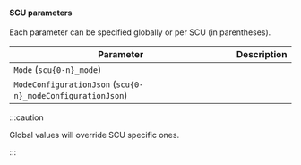 #### SCU parameters

Each parameter can be specified globally or per SCU (in parentheses).

| Parameter                                                  | Description |
| ---------------------------------------------------------- | ----------- |
| `Mode` (`scu{0-n}_mode`)                                   |             |
| `ModeConfigurationJson` (`scu{0-n}_modeConfigurationJson`) |             |

:::caution

Global values will override SCU specific ones.

:::